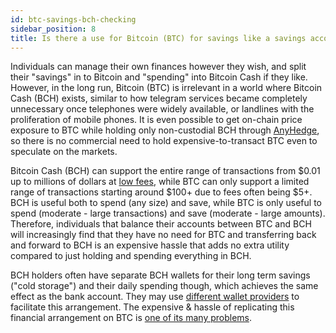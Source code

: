 ```yaml
---
id: btc-savings-bch-checking
sidebar_position: 8
title: Is there a use for Bitcoin (BTC) for savings like a savings account, and Bitcoin Cash (BCH) for daily spending like a checking account?
---
```


Individuals can manage their own finances however they wish, and split their "savings" in to Bitcoin and "spending" into Bitcoin Cash if they like. However, in the long run, Bitcoin (BTC) is irrelevant in a world where Bitcoin Cash (BCH) exists, similar to how telegram services became completely unnecessary once telephones were widely available, or landlines with the proliferation of mobile phones. It is even possible to get on-chain price exposure to BTC while holding only non-custodial BCH through [AnyHedge](/faqs/Tech/what-is-anyhedge), so there is no commercial need to hold expensive-to-transact BTC even to speculate on the markets.

Bitcoin Cash (BCH) can support the entire range of transactions from $0.01 up to millions of dollars at [low fees](/faqs/BCH/will-bch-fees-rise), while BTC can only support a limited range of transactions starting around $100+ due to fees often being $5+. BCH is useful both to spend (any size) and save, while BTC is only useful to spend (moderate - large transactions) and save (moderate - large amounts). Therefore, individuals that balance their accounts between BTC and BCH will increasingly find that they have no need for BTC and transferring back and forward to BCH is an expensive hassle that adds no extra utility compared to just holding and spending everything in BCH.

BCH holders often have separate BCH wallets for their long term savings ("cold storage") and their daily spending though, which achieves the same effect as the bank account. They may use [different wallet providers](/faqs/BCH/what-are-good-bch-wallets) to facilitate this arrangement. The expensive & hassle of replicating this financial arrangement on BTC is [one of its many problems](/faqs/BCH-vs-BTC/whats-wrong-with-bitcoin-btc).

